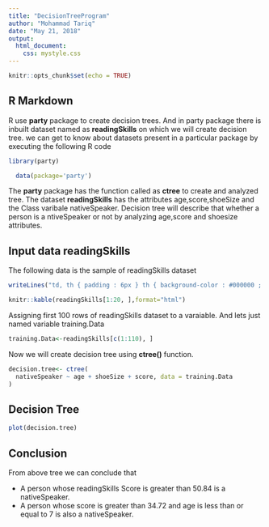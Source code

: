 ---
title: "DecisionTreeProgram"
author: "Mohammad Tariq"
date: "May 21, 2018"
output: 
  html_document:
    css: mystyle.css
---

```{r setup, include=FALSE}
knitr::opts_chunk$set(echo = TRUE)
```

## R Markdown

R use **party** package to create decision trees. And in party package there is inbuilt dataset named as **readingSkills** on which we will create decision tree. we can get to know about datasets present in a particular package by executing the following R code
```{r  include=FALSE}
library(party)
```

```{r}
  data(package='party')
```
The **party** package has the function called as **ctree** to create and analyzed tree.
The dataset **readingSkills** has the attributes age,score,shoeSize and the Class varibale nativeSpeaker. Decision tree will describe that whether a person is a ntiveSpeaker or not by analyzing age,score and shoesize attributes.

## Input data readingSkills 
The following data is the sample of readingSkills dataset
```{r, echo=FALSE}
writeLines("td, th { padding : 6px } th { background-color : #000000 ; color : white; border : 1px solid white; } td { color : black ; border : 1px solid gray }", con = "mystyle.css")

knitr::kable(readingSkills[1:20, ],format="html")
```

Assigning first 100 rows of readingSkills dataset to a varaiable. And lets just named variable  training.Data 

```{r }
training.Data<-readingSkills[c(1:110), ]
```

Now we will create decision tree using **ctree()** function.
```{r}
decision.tree<- ctree(
  nativeSpeaker ~ age + shoeSize + score, data = training.Data
)
```










## Decision Tree 

```{r}
plot(decision.tree)
```

## Conclusion
From above tree we can conclude that 

- A person whose readingSkills Score is greater than 50.84 is a nativeSpeaker.
- A person whose score is greater than 34.72 and age is less than or equal to 7 is also a nativeSpeaker.
